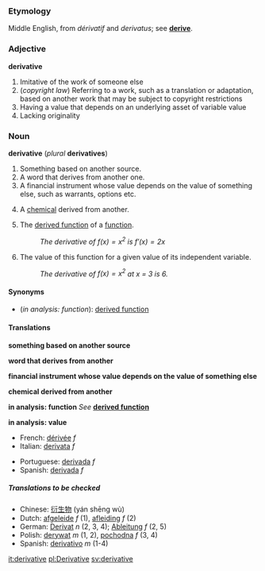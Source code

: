 ===Etymology===
Middle English, from {{F.}} ''dérivatif'' and {{L.}} ''derivatus''; see '''[[derive]]'''.

===Adjective===
'''derivative'''

#Imitative of the work of someone else
#(''copyright law'') Referring to a work, such as a translation or adaptation, based on another work that may be subject to copyright restrictions
#Having a value that depends on an underlying asset of variable value
#Lacking originality

===Noun===
'''derivative''' (''plural'' '''derivatives''')

#Something based on another source.
#A word that derives from another one.
#A financial instrument whose value depends on the value of something else, such as warrants, options etc.
#{{chemistry}} A [[chemical]] derived from another.
#{{calculus}} The [[derived function]] of a [[function]].
#:''The derivative of <math>f(x) = x^2</math> is <math>f'(x) = 2x</math>''
#{{calculus}} The value of this function for a given value of its independent variable.
#:''The derivative of <math>f(x) = x^2</math> at x = 3 is 6.''

====Synonyms====
*(''in analysis: function''): [[derived function]]

====Translations====

'''something based on another source'''
{{top}}
{{mid}}
{{bottom}}

'''word that derives from another'''
{{top}}
{{mid}}
{{bottom}}

'''financial instrument whose value depends on the value of something else'''
{{top}}
{{mid}}
{{bottom}}

'''chemical derived from another'''
{{top}}
{{mid}}
{{bottom}}

'''in analysis: function'''
''See'' '''[[derived function]]'''

'''in analysis: value'''
{{top}}
*French: [[dérivée]] ''f''
*Italian: [[derivata]] ''f''
{{mid}}
*Portuguese: [[derivada#Portuguese|derivada]] ''f''
*Spanish: [[derivida#Spanish|derivada]] ''f''
{{bottom}}

=====Translations to be checked=====
<!--Remove this section once all of the translations below have been moved into the tables above.-->
{{checktrans}}

*Chinese: [[衍生物]] (yán shēng wù)
*Dutch: [[afgeleide]] ''f'' (1), [[afleiding]] ''f'' (2)
*German: [[Derivat]] ''n'' (2, 3, 4); [[Ableitung]] ''f'' (2, 5)
*Polish: [[derywat]] ''m'' (1, 2), [[pochodna]] ''f'' (3, 4)
*Spanish: [[derivativo]] ''m'' (1-4)

[[it:derivative]]
[[pl:Derivative]]
[[sv:derivative]]